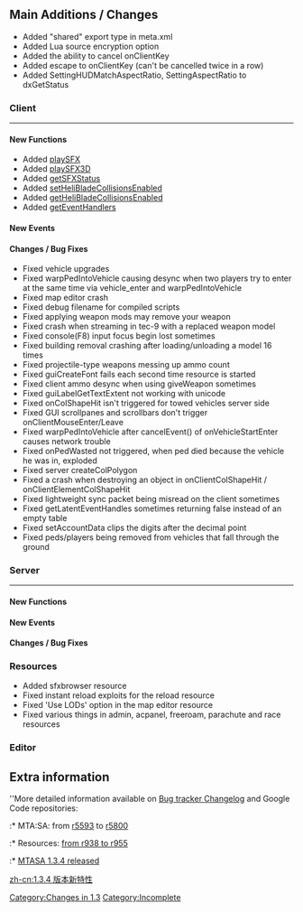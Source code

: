 {{Changelogs}}

== Main Additions / Changes ==
* Added "shared" export type in meta.xml
* Added Lua source encryption option
* Added the ability to cancel onClientKey
* Added escape to onClientKey (can't be cancelled twice in a row)
* Added SettingHUDMatchAspectRatio, SettingAspectRatio to dxGetStatus


=== Client ===

----

==== New Functions ====
* Added [[/playSFX.md|playSFX]]
* Added [[/playSFX3D.md|playSFX3D]]
* Added [[/getSFXStatus.md|getSFXStatus]]
* Added [[/setHeliBladeCollisionsEnabled.md|setHeliBladeCollisionsEnabled]]
* Added [[/getHeliBladeCollisionsEnabled.md|getHeliBladeCollisionsEnabled]]
* Added [[/getEventHandlers.md|getEventHandlers]]


==== New Events ====


==== Changes / Bug Fixes ====
* Fixed vehicle upgrades
* Fixed warpPedIntoVehicle causing desync when two players try to enter at the same time via vehicle_enter and warpPedIntoVehicle
* Fixed map editor crash
* Fixed debug filename for compiled scripts
* Fixed applying weapon mods may remove your weapon
* Fixed crash when streaming in tec-9 with a replaced weapon model
* Fixed console(F8) input focus begin lost sometimes
* Fixed building removal crashing after loading/unloading a model 16 times
* Fixed projectile-type weapons messing up ammo count
* Fixed guiCreateFont fails each second time resource is started
* Fixed client ammo desync when using giveWeapon sometimes
* Fixed guiLabelGetTextExtent not working with unicode
* Fixed onColShapeHit isn't triggered for towed vehicles server side
* Fixed GUI scrollpanes and scrollbars don't trigger onClientMouseEnter/Leave
* Fixed warpPedIntoVehicle after cancelEvent() of onVehicleStartEnter causes network trouble
* Fixed onPedWasted not triggered, when ped died because the vehicle he was in, exploded
* Fixed server createColPolygon
* Fixed a crash when destroying an object in onClientColShapeHit / onClientElementColShapeHit
* Fixed lightweight sync packet being misread on the client sometimes
* Fixed getLatentEventHandles sometimes returning false instead of an empty table
* Fixed setAccountData clips the digits after the decimal point
* Fixed peds/players being removed from vehicles that fall through the ground



=== Server ===

----

==== New Functions ====


==== New Events ====


==== Changes / Bug Fixes ====


=== Resources ===
* Added sfxbrowser resource
* Fixed instant reload exploits for the reload resource
* Fixed 'Use LODs' option in the map editor resource
* Fixed various things in admin, acpanel, freeroam, parachute and race resources

=== Editor ===

==Extra information==
''More detailed information available on [https://bugs.multitheftauto.com/changelog_page.php Bug tracker Changelog] and Google Code repositories:
:* MTA:SA: from  [https://code.google.com/p/mtasa-blue/source/list?num=25&start=5609 r5593] to [https://code.google.com/p/mtasa-blue/source/list?num=25&start=5800 r5800]
:* Resources: [https://code.google.com/p/mtasa-resources/source/list?num=25&start=955 from r938 to r955]
:* [https://forum.mtasa.com/viewtopic.php?f=31&t=64990 MTASA 1.3.4 released]

[[/zh-cn:1.3.4 版本新特性.md|zh-cn:1.3.4 版本新特性]]

[[/Category:Changes in 1.3.md|Category:Changes in 1.3]]
[[/Category:Incomplete.md|Category:Incomplete]]